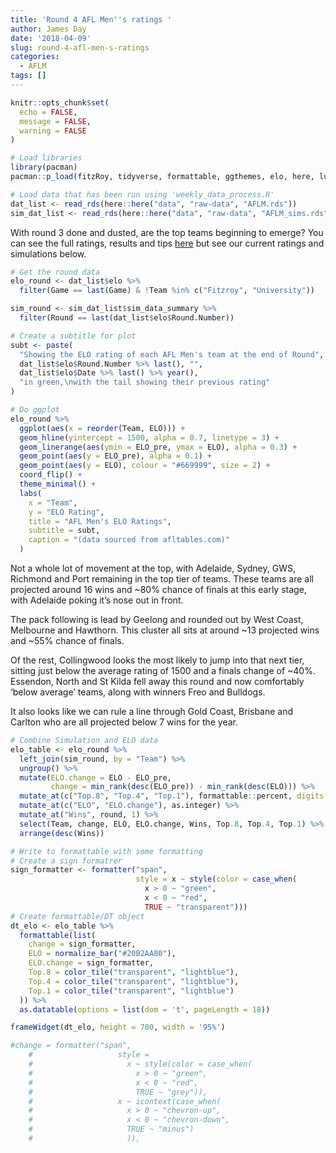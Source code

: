 ```yaml
---
title: 'Round 4 AFL Men''s ratings '
author: James Day
date: '2018-04-09'
slug: round-4-afl-men-s-ratings
categories:
  - AFLM
tags: []
---
```

```r
knitr::opts_chunk$set(
  echo = FALSE,
  message = FALSE,
  warning = FALSE
)

# Load libraries
library(pacman)
pacman::p_load(fitzRoy, tidyverse, formattable, ggthemes, elo, here, lubridate, widgetframe)

# Load data that has been run using 'weekly_data_process.R'
dat_list <- read_rds(here::here("data", "raw-data", "AFLM.rds"))
sim_dat_list <- read_rds(here::here("data", "raw-data", "AFLM_sims.rds"))
```

With round 3 done and dusted, are the top teams beginning to emerge? <!--more--> You can see the full ratings, results and tips [here](http://plussixoneblog.com/page/aflm-ratings-and-simulations/) but see our current ratings and simulations below. 


```r
# Get the round data
elo_round <- dat_list$elo %>%
  filter(Game == last(Game) & !Team %in% c("Fitzroy", "University"))

sim_round <- sim_dat_list$sim_data_summary %>%
  filter(Round == last(dat_list$elo$Round.Number))

# Create a subtitle for plot
subt <- paste(
  "Showing the ELO rating of each AFL Men's team at the end of Round",
  dat_list$elo$Round.Number %>% last(), "",
  dat_list$elo$Date %>% last() %>% year(),
  "in green,\nwith the tail showing their previous rating"
)

# Do ggplot
elo_round %>%
  ggplot(aes(x = reorder(Team, ELO))) +
  geom_hline(yintercept = 1500, alpha = 0.7, linetype = 3) +
  geom_linerange(aes(ymin = ELO_pre, ymax = ELO), alpha = 0.3) +
  geom_point(aes(y = ELO_pre), alpha = 0.1) +
  geom_point(aes(y = ELO), colour = "#669999", size = 2) +
  coord_flip() +
  theme_minimal() +
  labs(
    x = "Team",
    y = "ELO Rating",
    title = "AFL Men's ELO Ratings",
    subtitle = subt,
    caption = "(data sourced from afltables.com)"
  )
```



Not a whole lot of movement at the top, with Adelaide, Sydney, GWS, Richmond and Port remaining in the top tier of teams. These teams are all projected around 16 wins and ~80% chance of finals at this early stage, with Adelaide poking it's nose out in front. 

The pack following is lead by Geelong and rounded out by West Coast, Melbourne and Hawthorn. This cluster all sits at around ~13 projected wins and ~55% chance of finals. 

Of the rest, Collingwood looks the most likely to jump into that next tier, sitting just below the average rating of 1500 and a finals change of ~40%. Essendon, North and St Kilda fell away this round and now comfortably 'below average' teams, along with winners Freo and Bulldogs. 

It also looks like we can rule a line through Gold Coast, Brisbane and Carlton who are all projected below 7 wins for the year.

```r
# Combine Simulation and ELO data
elo_table <- elo_round %>%
  left_join(sim_round, by = "Team") %>%
  ungroup() %>%
  mutate(ELO.change = ELO - ELO_pre,
         change = min_rank(desc(ELO_pre)) - min_rank(desc(ELO))) %>%
  mutate_at(c("Top.8", "Top.4", "Top.1"), formattable::percent, digits = 1) %>%
  mutate_at(c("ELO", "ELO.change"), as.integer) %>%
  mutate_at("Wins", round, 1) %>%
  select(Team, change, ELO, ELO.change, Wins, Top.8, Top.4, Top.1) %>%
  arrange(desc(Wins))

# Write to formattable with some formatting
# Create a sign formatrer
sign_formatter <- formatter("span", 
                            style = x ~ style(color = case_when(
                              x > 0 ~ "green", 
                              x < 0 ~ "red",
                              TRUE ~ "transparent")))
# Create formattable/DT object
dt_elo <- elo_table %>%
  formattable(list(
    change = sign_formatter,
    ELO = normalize_bar("#20B2AA80"),
    ELO.change = sign_formatter,
    Top.8 = color_tile("transparent", "lightblue"),
    Top.4 = color_tile("transparent", "lightblue"),
    Top.1 = color_tile("transparent", "lightblue")
  )) %>% 
  as.datatable(options = list(dom = 't', pageLength = 18))

frameWidget(dt_elo, height = 700, width = '95%')

#change = formatter("span",
    #                   style = 
    #                     x ~ style(color = case_when(
    #                       x > 0 ~ "green",
    #                       x < 0 ~ "red",
    #                       TRUE ~ "grey")),
    #                   x ~ icontext(case_when(
    #                     x > 0 ~ "chevron-up",
    #                     x < 0 ~ "chevron-down",
    #                     TRUE ~ "minus")
    #                     )),
```


